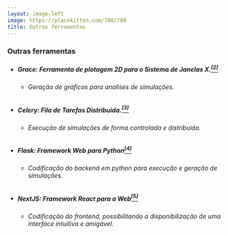 ```yaml
---
layout: image-left
image: https://placekitten.com/780/780
title: Outras ferramentas
---
```


### Outras ferramentas

- ##### Grace: Ferramenta de plotagem 2D para o Sistema de Janelas X.[$^{[2]}$](https://plasma-gate.weizmann.ac.il/Grace/)
  - ###### Geração de gráficos para analises de simulações.
- ##### Celery: Fila de Tarefas Distribuida.[$^{[3]}$](https://docs.celeryq.dev/en/stable/)
  - ###### Execução de simulações de forma controlada e distribuida.
- ##### Flask: Framework Web para Python[$^{[4]}$](https://docs.celeryq.dev/en/stable/)
  - ###### Codificação do _backend_ em python para execução e geração de simulações.
- ##### NextJS: Framework React para a Web[$^{[5]}$](https://nextjs.org/)
  - ###### Codificação do _frontend_, possibilitando a disponibilização de uma interface intuitiva e amigável.